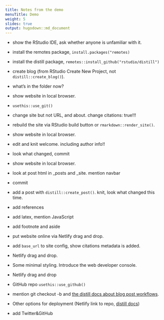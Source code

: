 ```yaml
---
title: Notes from the demo
menuTitle: Demo
weight: 5
slides: true
output: hugodown::md_document
---
```


- show the RStudio IDE, ask whether anyone is unfamiliar with it.

- install the remotes package, `install.packages("remotes)`

- install the distill package, `remotes::install_github("rstudio/distill")`

- create blog (from RStudio Create New Project, not `distill::create_blog()`).

- what's in the folder now?

- show website in local browser.

- `usethis::use_git()`

- change site but not URL, and about. change citations: true!!!

- rebuild the site via RStudio build button or `rmarkdown::render_site()`.

- show website in local browser.

- edit and knit welcome. including author info!!

- look what changed, commit

- show website in local browser.

- look at post html in _posts and _site. mention navbar

- commit

- add a post with `distill::create_post()`. knit, look what changed this time.

- add references

- add latex, mention JavaScript

- add footnote and aside

- put website online via Netlify drag and drop.

- add `base_url` to site config, show citations metadata is added.

- Netlify drag and drop.

- Some minimal styling. Introduce the web developer console.

- Netlify drag and drop

- GitHub repo `usethis::use_github()`

- mention git checkout -b and [the distill docs about blog post workflows](https://rstudio.github.io/distill/blog_workflow.html).

- Other options for deployment (Netlify link to repo, [distill docs](https://rstudio.github.io/distill/publish_website.html))

- add Twitter&GitHub